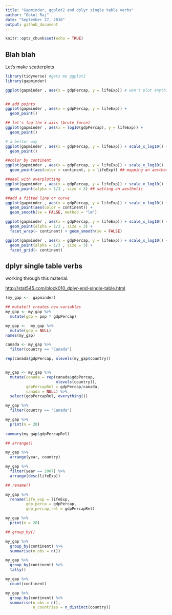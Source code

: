 ```yaml
---
title: "Gapminder, ggplot2 and dplyr single table verbs"
author: "Gokul Raj"
date: "September 27, 2016"
output: github_document
---
```


```r
knitr::opts_chunk$set(echo = TRUE)
```

## Blah blah

Let's make scatterplots

```r
library(tidyverse) #gets me ggplot2
library(gapminder)

ggplot(gapminder , aes(x = gdpPercap, y = lifeExp)) # won't plot anything


## add points
ggplot(gapminder , aes(x = gdpPercap, y = lifeExp)) + 
  geom_point()

## let's log the x axis (brute force)
ggplot(gapminder , aes(x = log10(gdpPercap), y = lifeExp)) +
  geom_point()

# a better way
ggplot(gapminder , aes(x = gdpPercap, y = lifeExp)) + scale_x_log10() + 
  geom_point()

##color by continent
ggplot(gapminder , aes(x = gdpPercap, y = lifeExp)) + scale_x_log10() +
  geom_point(aes(color = continent, y = lifeExp)) ## mapping an aesthetic

##deal with overplotting
ggplot(gapminder , aes(x = gdpPercap, y = lifeExp)) + scale_x_log10() +
  geom_point(alpha = 1/3 , size = 3) ## setting an aesthetic

##add a fitted line or curve
ggplot(gapminder , aes(x = gdpPercap, y = lifeExp)) + scale_x_log10() +
  geom_point(aes(color = continent)) +
  geom_smooth(se = FALSE, method = "lm")

ggplot(gapminder , aes(x = gdpPercap, y = lifeExp)) + scale_x_log10() +
  geom_point(alpha = 1/3 , size = 3) + 
  facet_wrap(~ continent) + geom_smooth(se = FALSE)

ggplot(gapminder , aes(x = gdpPercap, y = lifeExp)) + scale_x_log10() +
  geom_point(alpha = 1/3 , size = 3) +
  facet_grid(~ continent)

```

## dplyr single table verbs

working through this material.

<http://stat545.com/block010_dplyr-end-single-table.html>

```r
(my_gap <-  gapminder)

## mutate() creates new variables
my_gap <- my_gap %>% 
  mutate(gdp = pop * gdpPercap) 

my_gap <-  my_gap %>% 
  mutate(gdp = NULL)
names(my_gap)

canada <- my_gap %>% 
  filter(country == "Canada")

rep(canada$gdpPercap, nlevels(my_gap$country))


my_gap <- my_gap %>% 
  mutate(canada = rep(canada$gdpPercap,
                      nlevels(country)),
         gdpPercapRel = gdpPercap/canada,
         canada = NULL) %>% 
  select(gdpPercapRel, everything())

my_gap %>% 
  filter(country == "Canada")

my_gap %>% 
  print(n = 20)
 
summary(my_gap$gdpPercapRel)

## arrange()

my_gap %>% 
  arrange(year, country)

my_gap %>% 
  filter(year == 2007) %>% 
  arrange(desc(lifeExp))

## rename()

my_gap %>% 
  rename(life_exp = lifeExp,
         gdp_perca = gdpPercap,
         gdp_percap_rel = gdpPercapRel)

my_gap %>% 
  print(n = 20)

## group_by()

my_gap %>% 
  group_by(continent) %>% 
  summarise(n_obs = n())

my_gap %>% 
  group_by(continent) %>% 
  tally()

my_gap %>% 
  count(continent)

my_gap %>% 
  group_by(continent) %>% 
  summarise(n_obs = n(),
            n_countries = n_distinct(country))


```

